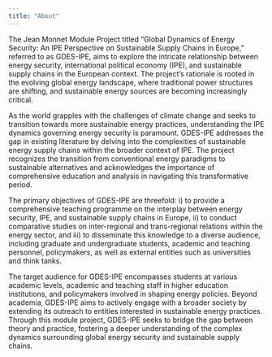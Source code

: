 ```yaml
---
title: "About"
---
```


The Jean Monnet Module Project titled "Global Dynamics of Energy Security: An IPE Perspective on Sustainable Supply Chains in Europe," referred to as GDES-IPE, aims to explore the intricate relationship between energy security, international political economy (IPE), and sustainable supply chains in the European context. The project's rationale is rooted in the evolving global energy landscape, where traditional power structures are shifting, and sustainable energy sources are becoming increasingly critical.

As the world grapples with the challenges of climate change and seeks to transition towards more sustainable energy practices, understanding the IPE dynamics governing energy security is paramount. GDES-IPE addresses the gap in existing literature by delving into the complexities of sustainable energy supply chains within the broader context of IPE. The project recognizes the transition from conventional energy paradigms to sustainable alternatives and acknowledges the importance of comprehensive education and analysis in navigating this transformative period.

The primary objectives of GDES-IPE are threefold: i) to provide a comprehensive teaching programme on the interplay between energy security, IPE, and sustainable supply chains in Europe, ii) to conduct comparative studies on inter-regional and trans-regional relations within the energy sector, and iii) to disseminate this knowledge to a diverse audience, including graduate and undergraduate students, academic and teaching personnel, policymakers, as well as external entities such as universities and think tanks.

The target audience for GDES-IPE encompasses students at various academic levels, academic and teaching staff in higher education institutions, and policymakers involved in shaping energy policies. Beyond academia, GDES-IPE aims to actively engage with a broader society by extending its outreach to entities interested in sustainable energy practices. Through this module project, GDES-IPE seeks to bridge the gap between theory and practice, fostering a deeper understanding of the complex dynamics surrounding global energy security and sustainable supply chains. 
